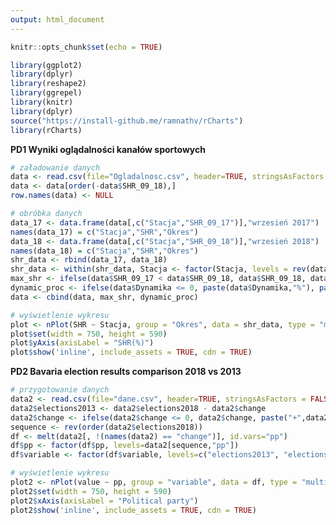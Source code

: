 ```yaml
---
output: html_document
---
```


```r
knitr::opts_chunk$set(echo = TRUE)
```

```r
library(ggplot2)
library(dplyr)
library(reshape2)
library(ggrepel)
library(knitr)
library(dplyr)
source("https://install-github.me/ramnathv/rCharts")
library(rCharts)
```

**PD1 Wyniki oglądalności kanałów sportowych**

```r

# załadowanie danych
data <- read.csv(file="Ogladalnosc.csv", header=TRUE, stringsAsFactors = FALSE,sep=";")
data <- data[order(-data$SHR_09_18),]
row.names(data) <- NULL

# obróbka danych
data_17 <- data.frame(data[,c("Stacja","SHR_09_17")],"wrzesień 2017")
names(data_17) = c("Stacja","SHR","Okres")
data_18 <- data.frame(data[,c("Stacja","SHR_09_18")],"wrzesień 2018")
names(data_18) = c("Stacja","SHR","Okres")
shr_data <- rbind(data_17, data_18)
shr_data <- within(shr_data, Stacja <- factor(Stacja, levels = rev(data[,1])))
max_shr <- ifelse(data$SHR_09_17 < data$SHR_09_18, data$SHR_09_18, data$SHR_09_17)
dynamic_proc <- ifelse(data$Dynamika <= 0, paste(data$Dynamika,"%"), paste("+",data$Dynamika,"%"))
data <- cbind(data, max_shr, dynamic_proc)

# wyświetlenie wykresu
plot <- nPlot(SHR ~ Stacja, group = "Okres", data = shr_data, type = "multiBarHorizontalChart")
plot$set(width = 750, height = 590)
plot$yAxis(axisLabel = "SHR(%)")
plot$show('inline', include_assets = TRUE, cdn = TRUE)
```

**PD2 Bavaria election results comparison 2018 vs 2013**

```r

# przygotowanie danych
data2 <- read.csv(file="dane.csv", header=TRUE, stringsAsFactors = FALSE,sep=",")
data2$elections2013 <- data2$elections2018 - data2$change
data2$change <- ifelse(data2$change <= 0, data2$change, paste("+",data2$change))
sequence <- rev(order(data2$elections2018))
df <- melt(data2[, !(names(data2) == "change")], id.vars="pp")
df$pp <- factor(df$pp, levels=data2[sequence,"pp"])
df$variable <- factor(df$variable, levels=c("elections2013", "elections2018"), labels=c("2013", "2018"))

# wyświetlenie wykresu
plot2 <- nPlot(value ~ pp, group = "variable", data = df, type = "multiBarChart")
plot2$set(width = 750, height = 590)
plot2$xAxis(axisLabel = "Political party")
plot2$show('inline', include_assets = TRUE, cdn = TRUE)
```